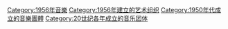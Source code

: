 {{Cat topic in year|topic=成立的音樂團體|year=1956}}

[[Category:1956年音樂|Category:1956年音樂]]
[[Category:1956年建立的艺术组织|Category:1956年建立的艺术组织]]
[[Category:1950年代成立的音樂團體|Category:1950年代成立的音樂團體]]
[[Category:20世纪各年成立的音乐团体|Category:20世纪各年成立的音乐团体]]